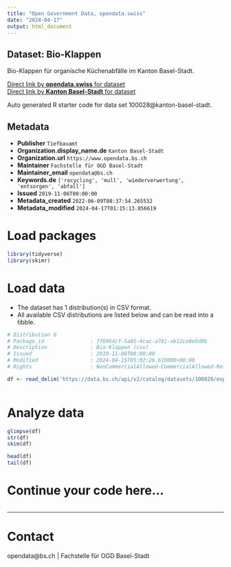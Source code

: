 ```yaml
---
title: "Open Government Data, opendata.swiss"
date: "2024-04-17"
output: html_document
---
```


## Dataset: Bio-Klappen

Bio-Klappen für organische Küchenabfälle im Kanton Basel-Stadt.

[Direct link by **opendata.swiss** for dataset](https://opendata.swiss/de/dataset/bio-klappen)<br>
[Direct link by **Kanton Basel-Stadt** for dataset](https://data.bs.ch/explore/dataset/100028/)

Auto generated R starter code for data set 100028@kanton-basel-stadt.

## Metadata

- **Publisher** `Tiefbauamt`
- **Organization.display_name.de** `Kanton Basel-Stadt`
- **Organization.url** `https://www.opendata.bs.ch`
- **Maintainer** `Fachstelle für OGD Basel-Stadt`
- **Maintainer_email** `opendata@bs.ch`
- **Keywords.de** `['recycling', 'mull', 'wiederverwertung', 'entsorgen', 'abfall']`
- **Issued** `2019-11-06T00:00:00`
- **Metadata_created** `2022-06-09T08:37:54.265532`
- **Metadata_modified** `2024-04-17T01:15:13.856619`


# Load packages

```r

library(tidyverse)
library(skimr)

```

# Load data

-   The dataset has 1 distribution(s) in CSV format.
-   All available CSV distributions are listed below and can be read into a tibble.

```r

# Distribution 0
# Package_id               : 7f6964cf-5a05-4cac-a761-ab12ce0e5d9b
# Description              : Bio-Klappen (csv)
# Issued                   : 2019-11-06T00:00:00
# Modified                 : 2024-04-15T05:02:26.610000+00:00
# Rights                   : NonCommercialAllowed-CommercialAllowed-ReferenceRequired

df <- read_delim('https://data.bs.ch/api/v2/catalog/datasets/100028/exports/csv')



```

# Analyze data

```r

glimpse(df)
str(df)
skim(df)

head(df)
tail(df)

```

# Continue your code here...

```r

```

------------------------------------------------------------------------

# Contact

opendata@bs.ch | Fachstelle für OGD Basel-Stadt
